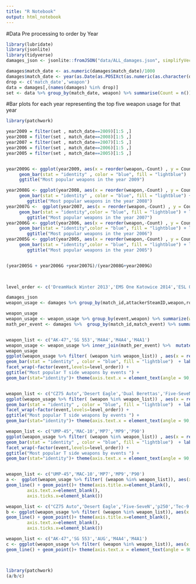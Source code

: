 ```yaml
---
title: "R Notebook"
output: html_notebook
---
```


#Data Pre processing to order by Year

```r
library(lubridate)
library(jsonlite)
library(tidyverse)
damages_json <- jsonlite::fromJSON("data/ALL_damages.json", simplifyVector = TRUE)

damages$match_date <- as.numeric(damages$match_date)/1000
damages$match_date <- year(as.Date(as.POSIXct(as.numeric(as.character(damages$match_date)),tz = "GMT", origin = "1960-01-01")))
drop <- c('match_date','weapon')
data = damages[,(names(damages) %in% drop)]
set <- data %>% group_by(match_date, weapon) %>% summarise(Count = n()) %>% arrange(desc(match_date), desc(Count))

```

#Bar plots for each year representing the top five weapon usage for that year

```r
library(patchwork)

year2009 = filter(set , match_date==2009)[1:5 ,]
year2008 = filter(set , match_date==2008)[1:5 ,]
year2007 = filter(set , match_date==2007)[1:5 ,]
year2006 = filter(set , match_date==2006)[1:5 ,]
year2005 = filter(set , match_date==2005)[1:5 ,]


year2009G <- ggplot(year2009, aes(x = reorder(weapon,-Count) , y = Count)) +
     geom_bar(stat = "identity" , color = "blue", fill = "lightblue")  + labs(x="Weapon") +
     ggtitle("Most popular weapons in the year 2009") 

year2008G <- ggplot(year2008, aes(x = reorder(weapon,-Count) , y = Count)) +
     geom_bar(stat = "identity" , color = "blue", fill = "lightblue") + labs(x="Weapon") +
        ggtitle("Most popular weapons in the year 2008") 
year2007G <-  ggplot(year2007, aes(x = reorder(weapon,-Count) , y = Count)) +
     geom_bar(stat = "identity",color = "blue", fill = "lightblue") + labs(x="Weapon")+
        ggtitle("Most popular weapons in the year 2007") 
year2006G <- ggplot(year2006, aes(x = reorder(weapon,-Count) , y = Count)) +
     geom_bar(stat = "identity",color = "blue", fill = "lightblue") + labs(x="Weapon")+
        ggtitle("Most popular weapons in the year 2006") 
year2005G <- ggplot(year2005, aes(x = reorder(weapon,-Count) , y = Count)) +
     geom_bar(stat = "identity",color = "blue", fill = "lightblue") + labs(x="Weapon")+
        ggtitle("Most popular weapons in the year 2005") 


(year2005G + year2006G +year2007G)/(year2008G+year2009G)

 
```
```r
level_order <- c('DreamHack Winter 2013','EMS One Katowice 2014','ESL One Cologne 2014','DreamHack Winter 2014','ESL One Katowice 2015','ESL One Cologne 2015','DreamHack Open Cluj-Napoca 2015','MLG Columbus 2016','ESL One Cologne 2016','ELEAGUE Major 2017','PGL Major Krakow 2017','ELEAGUE Major 2018','FACEIT Major 2018','IEM Katowice 2019','StarLadder Major Berlin 2019')

damages_json
weapon_usage <- damages %>% group_by(match_id,attackerSteamID,weapon,round_num) %>% summarize(weapon=last(weapon),date=last(match_date),event=last(match_event),side=last(attackerSide),name=last(attackerName))

weapon_usage
weapon_usage <- weapon_usage %>% group_by(event,weapon) %>% summarize(weapon=last(weapon),weapon_usage=n(),date=last(date),event=last(event),side=last(side))
math_per_event <- damages %>%  group_by(match_id,match_event) %>% summarize(nothoing=n()) %>% group_by(match_event) %>% summarize(event=last(match_event),count=n())


weapon_list <- c("AK-47",'SG 553','M4A4','M4A4','M4A1')
weapon_usage <- weapon_usage %>% inner_join(math_per_event) %>%  mutate(weapon_percent=weapon_usage/count)
weapon_usage
ggplot(weapon_usage %>% filter( (weapon %in% weapon_list)) , aes(x = reorder(weapon,-weapon_percent) , y = weapon_percent)) +
geom_bar(stat = "identity" , color = "blue", fill = "lightblue")  + labs(x="Weapon") +
facet_wrap(~factor(event,levels=level_order)) +
ggtitle("Most popular T side weapons by events ") +
geom_bar(stat="identity")+ theme(axis.text.x = element_text(angle = 90, vjust = 0.5, hjust=1))


weapon_list <- c("CZ75 Auto",'Desert Eagle','Dual Berettas','Five-SeveN','p250','Tec-9')
ggplot(weapon_usage %>% filter( (weapon %in% weapon_list)) , aes(x = reorder(weapon,-weapon_percent) , y = weapon_percent)) +
geom_bar(stat = "identity" , color = "blue", fill = "lightblue")  + labs(x="Weapon") +
facet_wrap(~factor(event,levels=level_order)) +
ggtitle("Most popular T side weapons by events ") +
geom_bar(stat="identity")+ theme(axis.text.x = element_text(angle = 90, vjust = 0.5, hjust=1))

weapon_list <- c("UMP-45",'MAC-10','MP7','MP9','P90')
ggplot(weapon_usage %>% filter( (weapon %in% weapon_list)) , aes(x = reorder(weapon,-weapon_percent) , y = weapon_percent)) +
geom_bar(stat = "identity" , color = "blue", fill = "lightblue")  + labs(x="Weapon") +
facet_wrap(~factor(event,levels=level_order)) +
ggtitle("Most popular T side weapons by events ") +
geom_bar(stat="identity")+ theme(axis.text.x = element_text(angle = 90, vjust = 0.5, hjust=1))


weapon_list <- c("UMP-45",'MAC-10','MP7','MP9','P90')
a <-  ggplot(weapon_usage %>% filter( (weapon %in% weapon_list)), aes(x = factor(event, level = level_order), y = weapon_percent, group=weapon, col=weapon))+ 
geom_line() + geom_point()+ theme(axis.title.x=element_blank(),
        axis.text.x=element_blank(),
        axis.ticks.x=element_blank())

weapon_list <- c("CZ75 Auto",'Desert Eagle','Five-SeveN','p250','Tec-9')
b <- ggplot(weapon_usage %>% filter( (weapon %in% weapon_list)), aes(x = factor(event, level = level_order), y = weapon_percent, group=weapon, col=weapon))+ 
geom_line() + geom_point()+ theme(axis.title.x=element_blank(),
        axis.text.x=element_blank(),
        axis.ticks.x=element_blank())

weapon_list <- c("AK-47",'SG 553','AUG','M4A4','M4A1')
c <- ggplot(weapon_usage %>% filter( (weapon %in% weapon_list)), aes(x = factor(event, level = level_order), y = weapon_percent, group=weapon, col=weapon))+ 
geom_line() + geom_point()+ theme(axis.text.x = element_text(angle = 90, vjust = 0.5, hjust=1))



library(patchwork)
(a/b/c)
```

